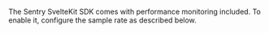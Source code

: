 The Sentry SvelteKit SDK comes with performance monitoring included. To enable it, configure the sample rate as described below.
